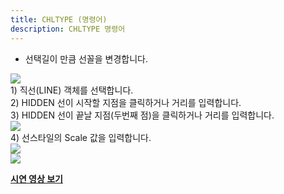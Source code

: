 ```yaml
---
title: CHLTYPE (명령어)
description: CHLTYPE 명령어
---
```


[image1]: ../../../../../assets/images/chltype/image1.png
[image2]: ../../../../../assets/images/chltype/image2.png
[image3]: ../../../../../assets/images/chltype/image3.png
[image4]: ../../../../../assets/images/chltype/image4.png

* 선택길이 만큼 선꼴을 변경합니다.

![][image1]  
1\) 직선(LINE) 객체를 선택합니다.  
2\) HIDDEN 선이 시작할 지점을 클릭하거나 거리를 입력합니다.  
3\) HIDDEN 선이 끝날 지점(두번째 점)을 클릭하거나 거리를 입력합니다.  
![][image2]  
4\) 선스타일의 Scale 값을 입력합니다.  
![][image3]  
![][image4]

[**<Icon name="youtube" class="emoji"/> 시연 영상 보기**](https://youtu.be/MBviatvK29I)